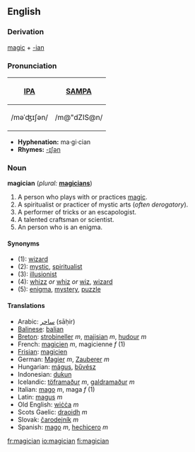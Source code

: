 ==English==
===Derivation===
[[magic]] + [[-ian]]

===Pronunciation===
{| border=1 cellpadding=5
! [[w:IPA|IPA]] !! [[w:SAMPA|SAMPA]]
|-
| /məˈʤɪʃən/ || /m@"dZIS@n/
|}

*'''Hyphenation:''' ma·gi·cian
*'''Rhymes:''' [[Rhymes:English:-ɪʃən|-ɪʃən]]

=== Noun ===
'''magician''' (''plural:'' '''[[magicians]]''')
# A person who plays with or practices [[magic]].
# A spiritualist or practicer of mystic arts (''often derogatory'').
# A performer of tricks or an escapologist.
# A talented craftsman or scientist.
# An person who is an enigma.

====Synonyms====
*(1): [[wizard]]
*(2): [[mystic]], [[spiritualist]]
*(3): [[illusionist]]
*(4): [[whizz]] ''or'' [[whiz]] ''or'' [[wiz]], [[wizard]]
*(5): [[enigma]], [[mystery]], [[puzzle]]

====Translations====
*Arabic: [[ساحر]] (sāḥir)
*[[Balinese]]: [[balian]]
*[[Breton]]: [[strobineller]] ''m'', [[majisian]] ''m'', [[hudour]] ''m''
*French: [[magicien]] ''m'', magicienne ''f'' (1)
*[[Frisian]]: [[magicien]]
*German: [[Magier]] ''m'', [[Zauberer]] ''m''
*Hungarian: [[mágus]], [[bűvész]]
*Indonesian: [[dukun]]
*Icelandic: [[töframaður]] ''m'', [[galdramaður]] ''m''
*Italian: [[mago]] ''m'', maga ''f'' (1)
*Latin: [[magus]] ''m''
*Old English: [[wicca#Old English|wiċċa]] ''m''
*Scots Gaelic: [[draoidh]] ''m''
*Slovak: [[čarodejník]] ''m''
*Spanish: [[mago]] ''m'', [[hechicero]] ''m''

[[fr:magician]]
[[io:magician]]
[[fi:magician]]